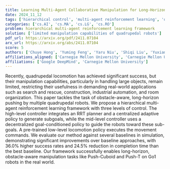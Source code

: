 ```yaml
---
title: Learning Multi-Agent Collaborative Manipulation for Long-Horizon Quadrupedal Pushing
date: 2024_11_12
tags: ['hierarchical control', 'multi-agent reinforcement learning', 'quadrupedal locomotion', 'simulation evaluation', 'locomotion policy', 'real-world applications', 'decentralized goal-conditioned policy', 'RRT planner', 'obstacle-aware pushing', 'manipulation capabilities']
categories: ['cs.AI', 'cs.MA', 'cs.LG', 'cs.RO']
problem: hierarchical multi-agent reinforcement learning framework
solution: ['limited manipulation capabilities of quadrupedal robots']
pdf_url: https://arxiv.org/pdf/2411.07104
arx_url: https://arxiv.org/abs/2411.07104
score: 5
authors: ['Chuye Hong', 'Yuming Feng', 'Yaru Niu', 'Shiqi Liu', 'Yuxiang Yang', 'Wenhao Yu', 'Tingnan Zhang', 'Jie Tan', 'Ding Zhao']
affiliations_aligned: ['Carnegie Mellon University', 'Carnegie Mellon University', 'Carnegie Mellon University', 'Carnegie Mellon University', 'Google DeepMind', 'Google DeepMind', 'Google DeepMind', 'Google DeepMind', 'Carnegie Mellon University']
affiliations: ['Google DeepMind', 'Carnegie Mellon University']
---
```



Recently, quadrupedal locomotion has achieved significant success, but their manipulation capabilities, particularly in handling large objects, remain limited, restricting their usefulness in demanding real-world applications such as search and rescue, construction, industrial automation, and room organization. This paper tackles the task of obstacle-aware, long-horizon pushing by multiple quadrupedal robots. We propose a hierarchical multi-agent reinforcement learning framework with three levels of control. The high-level controller integrates an RRT planner and a centralized adaptive policy to generate subgoals, while the mid-level controller uses a decentralized goal-conditioned policy to guide the robots toward these sub-goals. A pre-trained low-level locomotion policy executes the movement commands. We evaluate our method against several baselines in simulation, demonstrating significant improvements over baseline approaches, with 36.0% higher success rates and 24.5% reduction in completion time than the best baseline. Our framework successfully enables long-horizon, obstacle-aware manipulation tasks like Push-Cuboid and Push-T on Go1 robots in the real world.